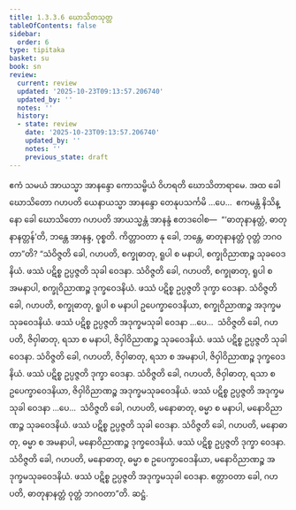 ```yaml
---
title: 1.3.3.6 ဃောသိတသုတ္တ
tableOfContents: false
sidebar:
  order: 6
type: tipitaka
basket: su
book: sn
review:
  current: review
  updated: '2025-10-23T09:13:57.206740'
  updated_by: ''
  notes: ''
  history:
  - state: review
    date: '2025-10-23T09:13:57.206740'
    updated_by: ''
    notes: ''
    previous_state: draft
---
```



<ReviewStatus review={frontmatter.review} showDetails={true} />

<HypothesisAnnotation frontmatter={frontmatter} />

<DynamicBreadcrumb />

<Division number="129" book="sn" e="ch" v="18" p="299">

<Paragraph number="741" book="sn">
ဧကံ သမယံ အာယသ္မာ အာနန္ဒော ကောသမ္ဗိယံ ဝိဟရတိ ဃောသိတာရာမေ. အထ ခေါ ဃောသိတော ဂဟပတိ ယေနာယသ္မာ အာနန္ဒော တေနုပသင်္ကမိ …ပေ…  ဧကမန္တံ နိသိန္နော ခေါ ဃောသိတော ဂဟပတိ အာယသ္မန္တံ အာနန္ဒံ ဧတဒဝေါစ—  “‘ဓာတုနာနတ္တံ, ဓာတုနာနတ္တန်’တိ, ဘန္တေ အာနန္ဒ, ဝုစ္စတိ. ကိတ္တာဝတာ နု ခေါ, ဘန္တေ, ဓာတုနာနတ္တံ ဝုတ္တံ ဘဂဝတာ”တိ? “သံဝိဇ္ဇတိ ခေါ, ဂဟပတိ, စက္ခုဓာတု, ရူပါ စ မနာပါ, စက္ခုဝိညာဏဉ္စ သုခဝေဒနိယံ. ဖဿံ ပဋိစ္စ ဥပ္ပဇ္ဇတိ သုခါ ဝေဒနာ. သံဝိဇ္ဇတိ ခေါ, ဂဟပတိ, စက္ခုဓာတု, ရူပါ စ အမနာပါ, စက္ခုဝိညာဏဉ္စ ဒုက္ခဝေဒနိယံ. ဖဿံ ပဋိစ္စ ဥပ္ပဇ္ဇတိ ဒုက္ခာ ဝေဒနာ. သံဝိဇ္ဇတိ ခေါ, ဂဟပတိ, စက္ခုဓာတု, ရူပါ စ မနာပါ ဥပေက္ခာဝေဒနိယာ, စက္ခုဝိညာဏဉ္စ အဒုက္ခမသုခဝေဒနိယံ. ဖဿံ ပဋိစ္စ ဥပ္ပဇ္ဇတိ အဒုက္ခမသုခါ ဝေဒနာ …ပေ…  သံဝိဇ္ဇတိ ခေါ, ဂဟပတိ, ဇိဝှါဓာတု, ရသာ စ မနာပါ, ဇိဝှါဝိညာဏဉ္စ သုခဝေဒနိယံ. ဖဿံ ပဋိစ္စ ဥပ္ပဇ္ဇတိ သုခါ ဝေဒနာ. သံဝိဇ္ဇတိ ခေါ, ဂဟပတိ, ဇိဝှါဓာတု, ရသာ စ အမနာပါ, ဇိဝှါဝိညာဏဉ္စ ဒုက္ခဝေဒနိယံ. ဖဿံ ပဋိစ္စ ဥပ္ပဇ္ဇတိ ဒုက္ခာ ဝေဒနာ. သံဝိဇ္ဇတိ ခေါ, ဂဟပတိ, ဇိဝှါဓာတု, ရသာ စ ဥပေက္ခာဝေဒနိယာ, ဇိဝှါဝိညာဏဉ္စ အဒုက္ခမသုခဝေဒနိယံ. ဖဿံ ပဋိစ္စ ဥပ္ပဇ္ဇတိ အဒုက္ခမသုခါ ဝေဒနာ …ပေ…  သံဝိဇ္ဇတိ ခေါ, ဂဟပတိ, မနောဓာတု, ဓမ္မာ စ မနာပါ, မနောဝိညာဏဉ္စ သုခဝေဒနိယံ. ဖဿံ ပဋိစ္စ ဥပ္ပဇ္ဇတိ သုခါ ဝေဒနာ. သံဝိဇ္ဇတိ ခေါ, ဂဟပတိ, မနောဓာတု, ဓမ္မာ စ အမနာပါ, မနောဝိညာဏဉ္စ ဒုက္ခဝေဒနိယံ. ဖဿံ ပဋိစ္စ ဥပ္ပဇ္ဇတိ ဒုက္ခာ ဝေဒနာ. သံဝိဇ္ဇတိ ခေါ, ဂဟပတိ, မနောဓာတု, ဓမ္မာ စ ဥပေက္ခာဝေဒနိယာ, မနောဝိညာဏဉ္စ အဒုက္ခမသုခဝေဒနိယံ. ဖဿံ ပဋိစ္စ ဥပ္ပဇ္ဇတိ အဒုက္ခမသုခါ ဝေဒနာ. ဧတ္တာဝတာ ခေါ, ဂဟပတိ, ဓာတုနာနတ္တံ ဝုတ္တံ ဘဂဝတာ”တိ.

</Paragraph>
</Division>

<Paragraph number="742" type="center" book="sn">
ဆဋ္ဌံ.
</Paragraph>